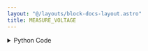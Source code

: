 ```yaml
---
layout: "@/layouts/block-docs-layout.astro"
title: MEASURE_VOLTAGE
---
```



<PythonDocsDisplay docstring={docstring} />
<AppDisplay app={app} blockName="MEASURE_VOLTAGE" client:visible />

<details>
<summary>Python Code</summary>
```python
import serial
import traceback
from flojoy import flojoy, SerialConnection, TextBlob, Scalar, DataContainer
from typing import cast, Optional


@flojoy(deps={"pyserial": "3.5"}, inject_connection=True)
def MEASURE_VOLTAGE(
    connection: SerialConnection, default: Optional[DataContainer] = None
) -> Scalar | TextBlob:
    """The MEASURE_VOLTAGE node queries an instrument's measured output voltage, such as a DMM or power supply.

    Inputs
    ------
    default: DataContainer
        Any DataContainer - likely connected to the output of the OPEN_SERIAL node.

    Parameters
    ----------
    connection: Serial
        The open serial connection with the instrument.

    Returns
    -------
    Scalar|TextBlob
        The measured voltage as a Scalar or an exception error as a TextBlob.
    """

    # Start serial communication with the instrument
    ser = cast(serial.Serial, connection.get_handle())

    if ser is None:
        raise ValueError("Serial communication is not open")

    CMD = "MEASURE:VOLTAGE:DC?\n\r"

    ser.write(CMD.encode())

    resp = ser.readline().decode()

    try:
        resp = float(resp.rstrip("\n"))
    except:
        print(
            "Could not convert instrument response to a float", traceback.format_exc()
        )
        return TextBlob(resp)

    return Scalar(resp)

```
[Find this Flojoy Block on GitHub](https://github.com/flojoy-ai/blocks/blob/main/blocks/IO/PROTOCOLS/SCPI/MEASURE_VOLTAGE/MEASURE_VOLTAGE.py)
</details>


## Example
